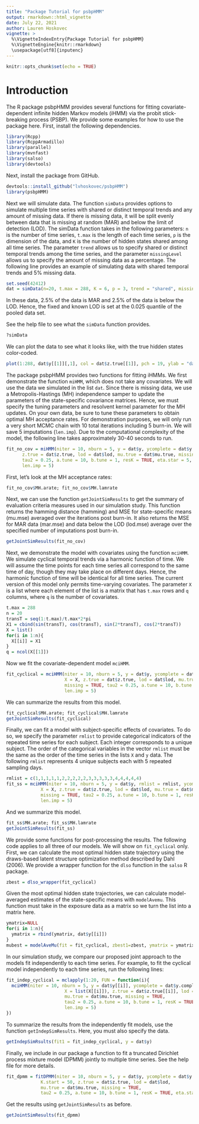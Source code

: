```yaml
---
title: "Package Tutorial for psbpHMM"
output: rmarkdown::html_vignette
date: July 22, 2021
author: Lauren Hoskovec
vignette: >
  %\VignetteIndexEntry{Package Tutorial for psbpHMM}
  %\VignetteEngine{knitr::rmarkdown}
  \usepackage[utf8]{inputenc}
---
```


```r
knitr::opts_chunk$set(echo = TRUE)
```

# Introduction #

The R package psbpHMM provides several functions for fitting covariate-dependent infinite hidden Markov models (iHMM) via the probit stick-breaking process (PSBP). We provide some examples for how to use the package here. First, install the following dependencies. 

```r
library(Rcpp) 
library(RcppArmadillo)  
library(parallel)
library(mvnfast)
library(salso)
library(devtools)
```

Next, install the package from GitHub. 

```r
devtools::install_github("lvhoskovec/psbpHMM")
library(psbpHMM)
```


Next we will simulate data. The function  `simData` provides options to simulate multiple time series with shared or distinct temporal trends and any amount of missing data. If there is missing data, it will be split evenly between data that is missing at random (MAR) and below the limit of detection (LOD). The simData function takes in the following parameters: `n` is the number of time series, `t.max` is the length of each time series, `p` is the dimension of the data, and `K` is the number of hidden states shared among all time series. The parameter `trend` allows us to specify shared or distinct temporal trends among the time series, and the parameter `missingLevel` allows us to specify the amount of missing data as a percentage. The following line provides an example of simulating data with shared temporal trends and 5$\%$ missing data.

```r
set.seed(42412)
dat = simData(n=20, t.max = 288, K = 6, p = 3, trend = "shared", missingLevel = 0.05)
```

In these data, 2.5$\%$ of the data is MAR and 2.5$\%$ of the data is below the LOD. Hence, the fixed and known LOD is set at the 0.025 quantile of the pooled data set. 

See the help file to see what the `simData` function provides.  

```r
?simData
```

We can plot the data to see what it looks like, with the true hidden states color-coded. 

```r
plot(1:288, dat$y[[1]][,1], col = dat$z.true[[1]], pch = 19, ylab = "data", xlab = "time")
```

The package psbpHMM provides two functions for fitting iHMMs. We first demonstrate the function `miHMM`, which does not take any covariates. We will use the data we simulated in the list `dat`. Since there is missing data, we use a Metropolis-Hastings (MH) independence samper to update the parameters of the state-specific covariance matrices. Hence, we must specify the tuning parameters and resolvent kernel parameter for the MH updates. On your own data, be sure to tune these parameters to obtain optimal MH acceptance rates. For demonstration purposes, we will only run a very short MCMC chain with 10 total iterations including 5 burn-in. We will save 5 imputations (`len.imp`). Due to the computational complexity of the model, the following line takes approximately 30-40 seconds to run. 

```r
fit_no_cov = miHMM(niter = 10, nburn = 5, y = dat$y, ycomplete = dat$y.complete, 
      z.true = dat$z.true, lod = dat$lod, mu.true = dat$mu.true, missing = TRUE, 
      tau2 = 0.25, a.tune = 10, b.tune = 1, resK = TRUE, eta.star = 5, 
      len.imp = 5)
```

First, let's look at the MH acceptance rates:

```r
fit_no_cov$MH.arate; fit_no_cov$MH.lamrate
```

Next, we can use the function `getJointSimResults` to get the summary of evaluation criteria measures used in our simulation study. This function returns the hamming distance (hamming) and MSE for state-specific means (mu.mse) averaged over the iterations post burn-in. It also returns the MSE for MAR data (mar.mse) and data below the LOD (lod.mse) average over the specified number of imputations post burn-in. 

```r
getJointSimResults(fit_no_cov)
```

Next, we demonstrate the model with covariates using the function `mciHMM`. We simulate cyclical temporal trends via a harmonic function of time. We will assume the time points for each time series all correspond to the same time of day, though they may take place on different days. Hence, the harmonic function of time will be identical for all time series. The current version of this model only permits time-varying covariates. The parameter `X` is a list where each element of the list is a matrix that has `t.max` rows and `q` columns, where `q` is the number of covariates.

```r
t.max = 288
n = 20
transT = seq(1:t.max)/t.max*2*pi
X1 = cbind(sin(transT), cos(transT), sin(2*transT), cos(2*transT))
X = list()
for(i in 1:n){
  X[[i]] = X1
}
q = ncol(X[[1]])
```

Now we fit the covariate-dependent model `mciHMM`. 

```r
fit_cyclical = mciHMM(niter = 10, nburn = 5, y = dat$y, ycomplete = dat$y.complete, 
                      X = X, z.true = dat$z.true, lod = dat$lod, mu.true = dat$mu.true, 
                      missing = TRUE, tau2 = 0.25, a.tune = 10, b.tune = 1, resK = TRUE, eta.star = 5, 
                      len.imp = 5)
```

We can summarize the results from this model.

```r
fit_cyclical$MH.arate; fit_cyclical$MH.lamrate
getJointSimResults(fit_cyclical)
```

Finally, we can fit a model with subject-specific effects of covariates. To do so, we specify the parameter `rmlist` to provide categorical indicators of the repeated time series for each subject. Each integer corresponds to a unique subject. The order of the categorical variables in the vector `rmlist` must be the same as the order of the time series in the lists `X` and `y` data. The following `rmlist` represents 4 unique subjects each with 5 repeated sampling days. 

```r
rmlist = c(1,1,1,1,1,2,2,2,2,2,3,3,3,3,3,4,4,4,4,4)
fit_ss = mciHMM(niter = 10, nburn = 5, y = dat$y, rmlist = rmlist, ycomplete = dat$y.complete, 
             X = X, z.true = dat$z.true, lod = dat$lod, mu.true = dat$mu.true, 
             missing = TRUE, tau2 = 0.25, a.tune = 10, b.tune = 1, resK = TRUE, eta.star = 5, 
             len.imp = 5)
```

And we summarize this model. 

```r
fit_ss$MH.arate; fit_ss$MH.lamrate
getJointSimResults(fit_ss)
```

We provide some functions for post-processing the results. The following code applies to all three of our models. We will show on `fit_cyclical` only. First, we can calculate the most optimal hidden state trajectory using the draws-based latent structure optimization method described by Dahl (2006). We provide a wrapper function for the `dlso` function in the `salso` R package. 

```r
zbest = dlso_wrapper(fit_cyclical)
```

Given the most optimal hidden state trajectories, we can calculate model-averaged estimates of the state-specific means with `modelAvemu`. This function must take in the exposure data as a matrix so we turn the list into a matrix here. 

```r
ymatrix=NULL
for(i in 1:n){
  ymatrix = rbind(ymatrix, dat$y[[i]])
}
mubest = modelAveMu(fit = fit_cyclical, zbest1=zbest, ymatrix = ymatrix)
```

In our simulation study, we compare our proposed joint approach to the models fit independently to each time series. For example, to fit the cyclical model independently to each time series, run the following lines:

```r
fit_indep_cyclical = mclapply(1:20, FUN = function(i){
  mciHMM(niter = 10, nburn = 5, y = dat$y[[i]], ycomplete = dat$y.complete[[i]], 
                      X = list(X[[i]]), z.true = dat$z.true[[i]], lod = list(dat$lod[[i]]), 
                      mu.true = dat$mu.true, missing = TRUE, 
                      tau2 = 0.25, a.tune = 10, b.tune = 1, resK = TRUE, eta.star = 5, 
                      len.imp = 5)
})
```

To summarize the results from the independently fit models, use the function `getIndepSimResults`. Here, you must also specify the data. 

```r
getIndepSimRsults(fit1 = fit_indep_cyclical, y = dat$y)
```

Finally, we include in our package a function to fit a truncated Dirichlet process mixture model (DPMM) jointly to multiple time series. See the help file for more details. 

```r
fit_dpmm = fitDPMM(niter = 10, nburn = 5, y = dat$y, ycomplete = dat$y.complete, 
             K.start = 50, z.true = dat$z.true, lod = dat$lod, 
             mu.true = dat$mu.true, missing = TRUE, 
             tau2 = 0.25, a.tune = 10, b.tune = 1, resK = TRUE, eta.star = 3, len.imp = 5)
```

Get the results using `getJointSimResults` as before. 

```r
getJointSimResults(fit_dpmm)
```




